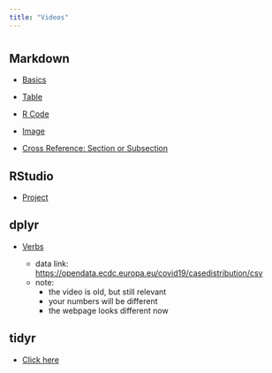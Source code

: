 ```yaml
---
title: "Videos"
---
```

# {.tabset}

## Markdown

- [Basics](https://web.microsoftstream.com/video/f34f2422-a37f-4d6c-a308-286eff4d612b)

- [Table](https://web.microsoftstream.com/video/7d118abb-8217-42e5-a726-6532b5e64f33)

- [R Code](https://web.microsoftstream.com/video/086f58c3-3a0b-4661-be77-68ea72c5e0a4)

- [Image](https://web.microsoftstream.com/video/88f59283-7c4d-419e-b6c2-a4655073916a)

- [Cross Reference: Section or Subsection](https://web.microsoftstream.com/video/13689057-aa3d-4c87-9303-3b39ff85b49b)


## RStudio

- [Project](https://web.microsoftstream.com/video/e1dec226-984a-4ec0-b244-e0c1abfe4939)

## dplyr

- [Verbs](https://web.microsoftstream.com/video/5986c61f-b97a-41a8-b5ef-1f850894d085)

    - data link: <https://opendata.ecdc.europa.eu/covid19/casedistribution/csv>
    - note:
      - the video is old, but still relevant
      - your numbers will be different
      - the webpage looks different now

## tidyr

- [Click here](https://www.youtube.com/playlist?list=PLEwBfSLLOlGLsb_2SvwENyOARWWp65W12)